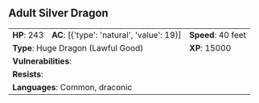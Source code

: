 ## Adult Silver Dragon {#monster-adult-silver-dragon}

```{=html}
<table class="table table-striped">
    <tbody>
        <tr>                    
            <td><b>HP</b>: 243</td>
            <td><b>AC</b>: [{'type': 'natural', 'value': 19}]</td>
            <td><b>Speed</b>: 40 feet</td>
        </tr>
        <tr>
            <td colspan="2"><b>Type</b>: Huge Dragon (Lawful Good)</td>
            <td><b>XP</b>: 15000</td>
        </tr>
        <tr>
            <td colspan="3"><b>Vulnerabilities</b>: </td>
        </tr>
        <tr>
            <td colspan="3"><b>Resists</b>: </td>
        </tr>
        <tr>
            <td colspan="3"><b>Languages</b>: Common, draconic</td>
        </tr>
    </tbody>
</table>
```